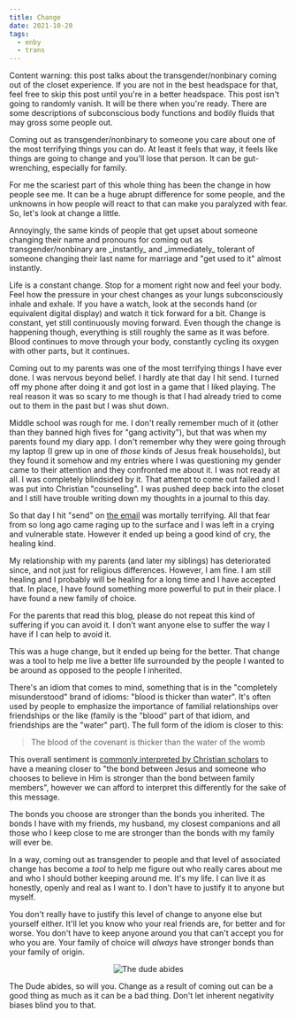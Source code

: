 ```yaml
---
title: Change
date: 2021-10-20
tags:
  - enby
  - trans
---
```


<XeblogConv name="Cadey" mood="enby">
  Content warning: this post talks about the transgender/nonbinary coming out of
  the closet experience. If you are not in the best headspace for that, feel
  free to skip this post until you're in a better headspace. This post isn't
  going to randomly vanish. It will be there when you're ready. There are some
  descriptions of subconscious body functions and bodily fluids that may gross
  some people out.
</XeblogConv>

Coming out as transgender/nonbinary to someone you care about one of the most
terrifying things you can do. At least it feels that way, it feels like things
are going to change and you'll lose that person. It can be gut-wrenching,
especially for family.

For me the scariest part of this whole thing has been the change in how people
see me. It can be a huge abrupt difference for some people, and the unknowns in
how people will react to that can make you paralyzed with fear. So, let's look
at change a little.

<XeblogConv name="Cadey" mood="facepalm">
  Annoyingly, the same kinds of people that get upset about someone changing
  their name and pronouns for coming out as transgender/nonbinary are
  _instantly_ and _immediately_ tolerant of someone changing their last name for
  marriage and "get used to it" almost instantly.
</XeblogConv>

Life is a constant change. Stop for a moment right now and feel your body. Feel
how the pressure in your chest changes as your lungs subconsciously inhale and
exhale. If you have a watch, look at the seconds hand (or equivalent digital
display) and watch it tick forward for a bit. Change is constant, yet still
continuously moving forward. Even though the change is happening though,
everything is still roughly the same as it was before. Blood continues to move
through your body, constantly cycling its oxygen with other parts, but it
continues.

Coming out to my parents was one of the most terrifying things I have ever done.
I was nervous beyond belief. I hardly ate that day I hit send. I turned off my
phone after doing it and got lost in a game that I liked playing. The real
reason it was so scary to me though is that I had already tried to come out to
them in the past but I was shut down.

Middle school was rough for me. I don't really remember much of it (other than
they banned high fives for "gang activity"), but that was when my parents found
my diary app. I don't remember why they were going through my laptop (I grew up
in one of _those_ kinds of Jesus freak households), but they found it somehow
and my entries where I was questioning my gender came to their attention and
they confronted me about it. I was not ready at all. I was completely blindsided
by it. That attempt to come out failed and I was put into Christian
"counseling". I was pushed deep back into the closet and I still have trouble
writing down my thoughts in a journal to this day.

So that day I hit "send" on [the
email](https://xeiaso.net/blog/coming-out-2015-12-01) was mortally
terrifying. All that fear from so long ago came raging up to the surface and I
was left in a crying and vulnerable state. However it ended up being a good kind
of cry, the healing kind.

My relationship with my parents (and later my siblings) has deteriorated since,
and not just for religious differences. However, I am fine. I am still healing
and I probably will be healing for a long time and I have accepted that. In
place, I have found something more powerful to put in their place. I have found
a new family of choice.

<XeblogConv name="Cadey" mood="enby">
  For the parents that read this blog, please do not repeat this kind of
  suffering if you can avoid it. I don't want anyone else to suffer the way I
  have if I can help to avoid it.
</XeblogConv>

This was a huge change, but it ended up being for the better. That change was a
tool to help me live a better life surrounded by the people I wanted to be
around as opposed to the people I inherited.

There's an idiom that comes to mind, something that is in the "completely
misunderstood" brand of idioms: "blood is thicker than water".
It's often used by people to emphasize the importance of familial relationships
over friendships or the like (family is the "blood" part of that idiom, and
friendships are the "water" part). The full form of the idiom is closer to this:

> The blood of the covenant is thicker than the water of the womb

This overall sentiment is [commonly interpreted by Christian
scholars](https://www.blueletterbible.org/Comm/murray_andrew/two/two09.cfm) to
have a meaning closer to "the bond between Jesus and someone who chooses to
believe in Him is stronger than the bond between family members", however we can
afford to interpret this differently for the sake of this message.

The bonds you choose are stronger than the bonds you inherited. The bonds I have
with my friends, my husband, my closest companions and all those who I keep
close to me are stronger than the bonds with my family will ever be.

In a way, coming out as transgender to people and that level of associated
change has become a _tool_ to help me figure out who really cares about me and
who I should bother keeping around me. It's my life. I can live it as honestly,
openly and real as I want to. I don't have to justify it to anyone but myself.

You don't really have to justify this level of change to anyone else but
yourself either. It'll let you know who your real friends are, for better and
for worse. You don't have to keep anyone around you that can't accept you for
who you are. Your family of choice will _always_ have stronger bonds than your
family of origin.

<center>
  <picture>
    <source
      srcset="/static/blog/change/the-dude-dither.avif"
      type="image/avif"
    />
    <source
      srcset="/static/blog/change/the-dude-dither.webp"
      type="image/webp"
    />
    <img src="/static/blog/change/the-dude-dither.png" alt="The dude abides" />
  </picture>
</center>

The Dude abides, so will you. Change as a result of coming out can be a good
thing as much as it can be a bad thing. Don't let inherent negativity biases
blind you to that.
